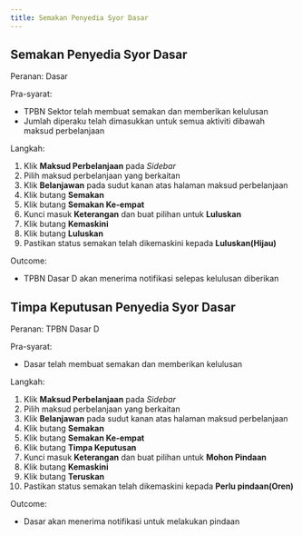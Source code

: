 ```yaml
---
title: Semakan Penyedia Syor Dasar
---
```

## Semakan Penyedia Syor Dasar
Peranan: Dasar

Pra-syarat:
* TPBN Sektor telah membuat semakan dan memberikan kelulusan
* Jumlah diperaku telah dimasukkan untuk semua aktiviti dibawah maksud perbelanjaan

Langkah:
1. Klik **Maksud Perbelanjaan** pada *Sidebar*
2. Pilih maksud perbelanjaan yang berkaitan
3. Klik **Belanjawan** pada sudut kanan atas halaman maksud perbelanjaan
4. Klik butang **Semakan**
5. Klik butang **Semakan Ke-empat**  
6. Kunci masuk **Keterangan** dan buat pilihan untuk **Luluskan**
7. Klik butang **Kemaskini**
8. Klik butang **Luluskan** 
9. Pastikan status semakan telah dikemaskini kepada **Luluskan(Hijau)**

Outcome:
* TPBN Dasar D akan menerima notifikasi selepas kelulusan diberikan

## Timpa Keputusan Penyedia Syor Dasar
Peranan: TPBN Dasar D

Pra-syarat:
* Dasar telah membuat semakan dan memberikan kelulusan

Langkah:
1. Klik **Maksud Perbelanjaan** pada *Sidebar*
2. Pilih maksud perbelanjaan yang berkaitan
3. Klik **Belanjawan** pada sudut kanan atas halaman maksud perbelanjaan
4. Klik butang **Semakan**
5. Klik butang **Semakan Ke-empat**  
6. Klik butang **Timpa Keputusan**
7. Kunci masuk **Keterangan** dan buat pilihan untuk **Mohon Pindaan**
8. Klik butang **Kemaskini**
9. Klik butang **Teruskan** 
10. Pastikan status semakan telah dikemaskini kepada **Perlu pindaan(Oren)**

Outcome:
* Dasar akan menerima notifikasi untuk melakukan pindaan 